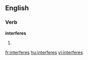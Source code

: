 
==English==

===Verb===
'''interferes'''

# {{third-person singular of|[[interfere]]}}

[[fr:interferes]]
[[hu:interferes]]
[[vi:interferes]]